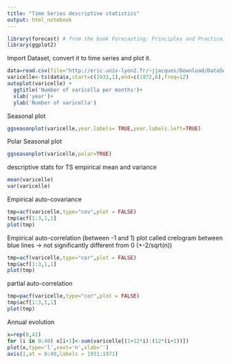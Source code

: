 ```yaml
---
title: "Time Series descriptive statistics"
output: html_notebook
---
```


```r
library(forecast) # from the book Forecasting: Principles and Practice, OTexts, 2013
library(ggplot2)
```


Import Dataset, convert it to time series and plot it.

```r
data=read.csv(file="http://eric.univ-lyon2.fr/~jjacques/Download/DataSet/varicelle.csv")
varicelle<-ts(data$x,start=c(1931,1),end=c(1972,6),freq=12)
autoplot(varicelle) +
  ggtitle('Number of varicella per months')+
  xlab('year')+
  ylab('Number of varicella')
```

Seasonal plot

```r
ggseasonplot(varicelle,year.labels= TRUE,year.labels.left=TRUE)
```

Polar Seasonal plot

```r
ggseasonplot(varicelle,polar=TRUE)
```

descriptive stats for TS
empirical mean and variance

```r
mean(varicelle)
var(varicelle)
```

Empirical auto-covariance

```r
tmp=acf(varicelle,type="cov",plot = FALSE)
tmp$acf[1:3,1,1]
plot(tmp)
```

Empirical auto-correlation (between -1 and 1) 
plot called crelogram
between blue lines -> not significantly different from 0 (+-2/sqrt(n))

```r
tmp=acf(varicelle,type="cor",plot = FALSE)
tmp$acf[1:3,1,1]
plot(tmp)
```


partial auto-correlation

```r
tmp=pacf(varicelle,type="cor",plot = FALSE)
tmp$acf[1:3,1,1]
plot(tmp)
```

Annual evolution

```r
x=rep(0,41)
for (i in 0:40) x[i+1]<-sum(varicelle[(1+12*i):(12*(i+1))])
plot(x,type='l',xaxt='n',xlab='')
axis(1,at = 0:40,labels = 1931:1971)
```
